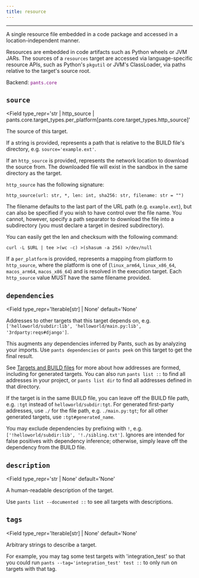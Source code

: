 ```yaml
---
title: resource
---
```



---

A single resource file embedded in a code package and accessed in a location-independent manner.

Resources are embedded in code artifacts such as Python wheels or JVM JARs. The sources of a `resources` target are accessed via language-specific resource APIs, such as Python's `pkgutil` or JVM's ClassLoader, via paths relative to the target's source root.

Backend: <span style="color: purple"><code>pants.core</code></span>

## `source`

<Field
  type_repr='str | http_source | pants.core.target_types.per_platform[pants.core.target_types.http_source]'
>
The source of this target.

If a string is provided, represents a path that is relative to the BUILD file's directory, e.g. `source='example.ext'`.

If an `http_source` is provided, represents the network location to download the source from. The downloaded file will exist in the sandbox in the same directory as the target.

`http_source` has the following signature:

```
http_source(url: str, *, len: int, sha256: str, filename: str = "")

```

The filename defaults to the last part of the URL path (e.g. `example.ext`), but can also be specified if you wish to have control over the file name. You cannot, however, specify a path separator to download the file into a subdirectory (you must declare a target in desired subdirectory).

You can easily get the len and checksum with the following command:

```
curl -L $URL | tee >(wc -c) >(shasum -a 256) >/dev/null

```

If a `per_platform` is provided, represents a mapping from platform to `http_source`, where the platform is one of (`linux_arm64`, `linux_x86_64`, `macos_arm64`, `macos_x86_64`) and is resolved in the execution target. Each `http_source` value MUST have the same filename provided.
</Field>

## `dependencies`

<Field
  type_repr='Iterable[str] | None'
  default='None'
>
Addresses to other targets that this target depends on, e.g. `['helloworld/subdir:lib', 'helloworld/main.py:lib', '3rdparty:reqs#django']`.

This augments any dependencies inferred by Pants, such as by analyzing your imports. Use `pants dependencies` or `pants peek` on this target to get the final result.

See [Targets and BUILD files](doc:targets) for more about how addresses are formed, including for generated targets. You can also run `pants list ::` to find all addresses in your project, or `pants list dir` to find all addresses defined in that directory.

If the target is in the same BUILD file, you can leave off the BUILD file path, e.g. `:tgt` instead of `helloworld/subdir:tgt`. For generated first-party addresses, use `./` for the file path, e.g. `./main.py:tgt`; for all other generated targets, use `:tgt#generated_name`.

You may exclude dependencies by prefixing with `!`, e.g. `['!helloworld/subdir:lib', '!./sibling.txt']`. Ignores are intended for false positives with dependency inference; otherwise, simply leave off the dependency from the BUILD file.
</Field>

## `description`

<Field
  type_repr='str | None'
  default='None'
>
A human-readable description of the target.

Use `pants list --documented ::` to see all targets with descriptions.
</Field>

## `tags`

<Field
  type_repr='Iterable[str] | None'
  default='None'
>
Arbitrary strings to describe a target.

For example, you may tag some test targets with 'integration_test' so that you could run `pants --tag='integration_test' test ::` to only run on targets with that tag.

</Field>